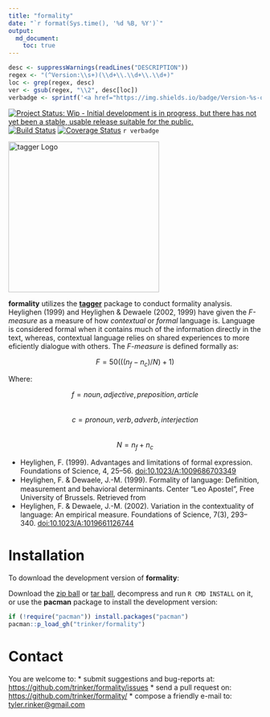 ```yaml
---
title: "formality"
date: "`r format(Sys.time(), '%d %B, %Y')`"
output:
  md_document:
    toc: true      
---
```


```r
desc <- suppressWarnings(readLines("DESCRIPTION"))
regex <- "(^Version:\\s+)(\\d+\\.\\d+\\.\\d+)"
loc <- grep(regex, desc)
ver <- gsub(regex, "\\2", desc[loc])
verbadge <- sprintf('<a href="https://img.shields.io/badge/Version-%s-orange.svg"><img src="https://img.shields.io/badge/Version-%s-orange.svg" alt="Version"/></a></p>', ver, ver)
````

[![Project Status: Wip - Initial development is in progress, but there has not yet been a stable, usable release suitable for the public.](http://www.repostatus.org/badges/0.1.0/wip.svg)](http://www.repostatus.org/#wip)
[![Build Status](https://travis-ci.org/trinker/formality.svg?branch=master)](https://travis-ci.org/trinker/formality)
[![Coverage Status](https://coveralls.io/repos/trinker/formality/badge.svg?branch=master)](https://coveralls.io/r/trinker/formality?branch=master)
`r verbadge`

<img src="inst/formality_logo/r_formality.png" width="300" alt="tagger Logo">  


**formality** utilizes the [**tagger**](https://github.com/trinker/tagger) package to conduct formality analysis.  Heylighen (1999) and Heylighen & Dewaele (2002, 1999) have given the *F-measure* as a measure of how *contextual* or *formal* language is.  Language is considered formal when it contains much of the information directly in the text, whereas, contextual language relies on shared experiences to more eficiently dialogue with others.  The *F-measure* is defined formally as:

$$F = 50(((n_f - n_c)/N) + 1)$$

Where:

$$f = {noun, adjective, preposition, article}$$    
$$c = {pronoun, verb, adverb, interjection}$$    
$$N = n_f + n_c$$     

- Heylighen, F. (1999). Advantages and limitations of formal expression. Foundations of Science, 4, 25–56. [doi:10.1023/A:1009686703349    ](http://link.springer.com/article/10.1023%2FA%3A1009686703349)
- Heylighen, F. & Dewaele, J.-M. (1999). Formality of language: Deﬁnition, measurement and behavioral determinants. Center “Leo Apostel”, Free University of Brussels. Retrieved from \url{http://pespmc1.vub.ac.be/Papers/Formality.pdf}
- Heylighen, F. & Dewaele, J.-M. (2002). Variation in the contextuality of language: An empirical measure. Foundations of Science, 7(3), 293–340. [doi:10.1023/A:1019661126744](http://link.springer.com/article/10.1023%2FA%3A1019661126744)



# Installation

To download the development version of **formality**:

Download the [zip ball](https://github.com/trinker/formality/zipball/master) or [tar ball](https://github.com/trinker/formality/tarball/master), decompress and run `R CMD INSTALL` on it, or use the **pacman** package to install the development version:

```r
if (!require("pacman")) install.packages("pacman")
pacman::p_load_gh("trinker/formality")
```

# Contact

You are welcome to:
* submit suggestions and bug-reports at: <https://github.com/trinker/formality/issues>
* send a pull request on: <https://github.com/trinker/formality/>
* compose a friendly e-mail to: <tyler.rinker@gmail.com>
